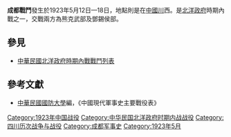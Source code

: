 {{Infobox Military Conflict|
campaign=|
image=|
caption=|
conflict=成都戰鬥|
date=1923年5月12日—18日|
place=[[中國|中國]]川西|
result=熊克武攻佔成都|
combatant1=川軍熊克武部|
combatant2=川軍鄧錫候部| 
commander1=[[熊克武|熊克武]]|
commander2=[[鄧錫侯|鄧錫侯]]、[[楊森_(中華民國將領)|楊森]] |
strength1=|
strength2=|
casualties1=|
casualties2=|
}}
'''成都戰鬥'''發生於1923年5月12日—18日，地點則是在[[中國|中國]][[四川省|川]]西。是[[北洋政府|北洋政府]]時期內戰之一，交戰兩方為熊克武部及鄧錫侯部。
==參見==
*[[中華民國北洋政府時期內戰戰鬥列表|中華民國北洋政府時期內戰戰鬥列表]]
==參考文獻==
*[[中華民國|中華民國]][[國防大學_(臺灣)|國防大學]]編，《中國現代軍事史主要戰役表》

[[Category:1923年中国战役|Category:1923年中国战役]]
[[Category:中华民国北洋政府时期内战战役|Category:中华民国北洋政府时期内战战役]]
[[Category:四川历次战争与战役|Category:四川历次战争与战役]]
[[Category:成都军事史|Category:成都军事史]]
[[Category:1923年5月|Category:1923年5月]]